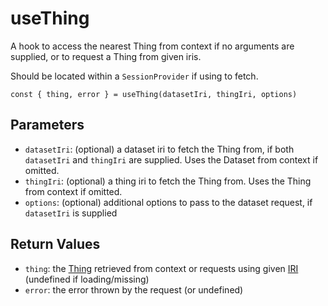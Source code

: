 
<Meta title="Hooks/useThing" />

# useThing

A hook to access the nearest Thing from context if no arguments are supplied, or to request a Thing from given iris.

Should be located within a `SessionProvider` if using to fetch.

```
const { thing, error } = useThing(datasetIri, thingIri, options)
```

## Parameters

- `datasetIri`: (optional) a dataset iri to fetch the Thing from, if both `datasetIri` and `thingIri` are supplied. Uses the Dataset from context if omitted.
- `thingIri`: (optional) a thing iri to fetch the Thing from. Uses the Thing from context if omitted.
- `options`: (optional) additional options to pass to the dataset request, if `datasetIri` is supplied

## Return Values

- `thing`: the [Thing](https://docs.inrupt.com/developer-tools/javascript/client-libraries/reference/glossary/#term-Thing) retrieved from context or requests using given [IRI](https://docs.inrupt.com/developer-tools/javascript/client-libraries/reference/glossary/#term-IRI) (undefined if loading/missing)
- `error`: the error thrown by the request (or undefined)

